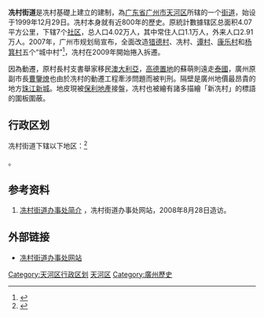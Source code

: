 {{Otheruses|subject=|other=本自然村|冼村}}
{{中国乡级行政区<!---乡级行政区专用模板--->
|行政区全称 = 冼村街道
|景观照片文件名 = Sin cyun 20160616.jpg
|景观照片描述 = 冼村被高樓大廈包圍
|位置图文件名 = 
|位置图描述 = 
|汉语拼音 = 
|通用拼音 = 
|上级行政区 = [[广东省|广东省]][[广州市|广州市]][[天河区|天河区]]
|行政区类别 = [[街道_(行政区划)|街道]]
|行政区划代码 = 
|建置时间 = 1999年12月29日 
|政府驻地 = 
|地理坐标 = 
|行政区划 = 7
|村委会 = 
|居委会 = 7
|总面积 = 4.07平方公里
|户籍人口 = 
|户籍人口年份 = 
|常住人口 = 1.1万人
|常住人口年份 = 
|人口密度 = 
|GDP = 
|GDP年份 = 
|邮政编码 = 
|电话区号 = 
|官方网站 = 
|网站名称 = 
|44/01/06/014/000
}}
'''冼村街道'''是冼村基礎上建立的建制，為[[广东省|广东省]][[广州市|广州市]][[天河区|天河区]]所辖的一个[[街道_(行政区划)|街道]]，始设于1999年12月29日。冼村本身就有近800年的歷史。原統計數據辖区总面积4.07平方公里，下辖7个[[社区|社区]]，总人口4.02万人，其中常住人口1.1万人，外来人口2.91万人。2007年，广州市规划局宣布，全面改造[[猎德村|猎德村]]、冼村、[[谭村|谭村]]、[[康乐街道|康乐村]]和[[杨箕村|杨箕村]]五个“城中村”<ref>{{Cite web|url=http://m.sohu.com/a/164221981_526351|title=广州城中村往事|accessdate=|author=歷史現場|date=|publisher=搜狐|archive-date=2017-12-01|archive-url=https://web.archive.org/web/20171201040803/http://m.sohu.com/a/164221981_526351|dead-url=no}}</ref>，冼村在2009年開始捲入拆遷。

因為動遷，原村長村支書舉家移民[[澳大利亚|澳大利亞]]，[[高德地圖|高德置地]]的蘇萌則遠走[[泰國|泰國]]，廣州原副市長[[曹鉴燎|曹鑒燎]]也由於冼村的動遷工程牽涉問題而被判刑。隔壁是廣州地價最昂貴的地方[[珠江新城|珠江新城]]。地皮現被[[保利地產|保利地產]]接盤，冼村也被繪有諸多描繪「新冼村」的標語的圍板圍蔽。

== 行政区划 ==

冼村街道下辖以下地区：<ref>{{PRC admin/ref sgc|44/01/06/014/000}}</ref>

{{PRC admin/children|44/01/06/014/000}}。

==参考资料==
{{reflist}}
#[http://xiancun.thnet.gov.cn/jdfm/jdgk/200612/t20061207_96851.htm 冼村街道办事处简介] {{Wayback|url=http://xiancun.thnet.gov.cn/jdfm/jdgk/200612/t20061207_96851.htm |date=20090803114451 }}，冼村街道办事处网站，2008年8月28日造访。

==外部链接==
*[https://web.archive.org/web/20080504152723/http://xiancun.thnet.gov.cn/ 冼村街道办事处网站]

{{广州小作品}}
{{天河区行政区划}}
[[Category:天河区行政区划|Category:天河区行政区划]]
[[Category:广州街道_(行政区划)|天河区]]
[[Category:廣州歷史|Category:廣州歷史]]
